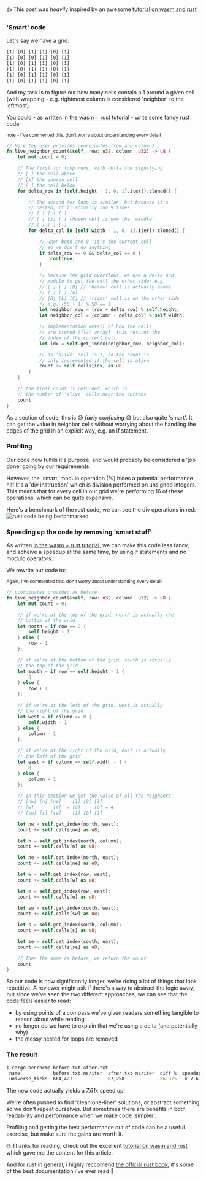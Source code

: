 👍 This post was _heavily_ inspired by an awesome [tutorial on wasm and rust](https://rustwasm.github.io/docs/book/introduction.html)

### 'Smart' code

Let's say we have a grid:

```txt
[1] [0] [1] [1] [0] [1]
[1] [0] [0] [1] [0] [1]
[1] [0] [1] [1] [0] [1]
[1] [0] [1] [1] [0] [1]
[1] [0] [1] [1] [0] [1]
[1] [0] [1] [1] [0] [1]
```

And my task is to figure out how many cells contain a 1 around a given cell (with wrapping - e.g. rightmost column is considered 'neighbor' to the leftmost).

You could - as written [in the wasm + rust tutorial](https://rustwasm.github.io/docs/book/game-of-life/implementing.html#rust-implementation) - write some fancy rust code:

<small>note - I've commented this, don't worry about understanding every detail</small>

```rust
// Here the user provides coordinates (row and column)
fn live_neighbor_count(&self, row: u32, column: u32) -> u8 {
    let mut count = 0;

    // The first for loop runs, with delta_row signifying:
    // [ ] the cell above
    // [x] the chosen cell
    // [ ] the cell below
    for delta_row in [self.height - 1, 0, 1].iter().cloned() {

        // The second for loop is similar, but because it's
        // nested, it'll actually run 9 times
        // [ ] [ ] [ ]
        // [ ] [x] [ ] chosen cell is now the 'middle'
        // [ ] [ ] [ ]
        for delta_col in [self.width - 1, 0, 1].iter().cloned() {

            // when both are 0, it's the current cell
            // so we don't do anything
            if delta_row == 0 && delta_col == 0 {
                continue;
            }

            // because the grid overflows, we use a delta and
            // modulo to get the cell the other side; e.g.
            // [ ] [ ] [B] // 'below' cell is actually above
            // [ ] [ ] [A]
            // [R] [L] [C] // 'right' cell is on the other side
            // e.g. (50 + 1) % 50 == 1
            let neighbor_row = (row + delta_row) % self.height;
            let neighbor_col = (column + delta_col) % self.width;

            // implementation detail of how the cells
            // are stored (flat array), this returns the
            // index of the current cell
            let idx = self.get_index(neighbor_row, neighbor_col);

            // an 'alive' cell is 1, so the count is
            // only incremented if the cell is alive
            count += self.cells[idx] as u8;
        }
    }

    // the final count is returned, which is
    // the number of 'alive' cells near the current
    count
}
```

As a section of code, this is 😅 _fairly confusing_ 😅 but also quite 'smart'. It can get the value in neighbor cells without worrying about the handling the edges of the grid in an explicit way, e.g. an if statement.

### Profiling

Our code now fulfils it's purpose, and would probably be considered a 'job done' going by our requirements.

However, the 'smart' modulo operation (%) hides a potential performance hit! It's a 'div instruction' which is division performed on unsigned integers. This means that for every cell in our grid we're performing 16 of these operations, which can be quite expensive.

Here's a benchmark of the rust code, we can see the div operations in red:
![rust code being benchmarked](https://rustwasm.github.io/docs/book/images/game-of-life/bench-perf-annotate.png)

### Speeding up the code by removing 'smart stuff'

As written [in the wasm + rust tutorial](https://rustwasm.github.io/docs/book/game-of-life/time-profiling.html#making-time-run-faster), we can make this code less fancy, and acheive a speedup at the same time, by using if statements and no modulo operators.

We rewrite our code to:

<small>Again, I've commented this, don't worry about understanding every detail!</small>

```rust
// coordinates provided as before
fn live_neighbor_count(&self, row: u32, column: u32) -> u8 {
    let mut count = 0;

    // if we're at the top of the grid, north is actually the
    // bottom of the grid 
    let north = if row == 0 {
        self.height - 1
    } else {
        row - 1
    };

    // if we're at the bottom of the grid, south is actually
    // the top of the grid
    let south = if row == self.height - 1 {
        0
    } else {
        row + 1
    };

    // if we're at the left of the grid, west is actually
    // the right of the grid
    let west = if column == 0 {
        self.width - 1
    } else {
        column - 1
    };

    // if we're at the right of the grid, east is actually
    // the left of the grid
    let east = if column == self.width - 1 {
        0
    } else {
        column + 1
    };

    // In this section we get the value of all the neighbors
    // [nw] [n] [ne]    [1] [0] [1]
    // [w]       [e]  = [0]     [0] = 4
    // [sw] [s] [se]    [1] [0] [1]

    let nw = self.get_index(north, west);
    count += self.cells[nw] as u8;

    let n = self.get_index(north, column);
    count += self.cells[n] as u8;

    let ne = self.get_index(north, east);
    count += self.cells[ne] as u8;

    let w = self.get_index(row, west);
    count += self.cells[w] as u8;

    let e = self.get_index(row, east);
    count += self.cells[e] as u8;

    let sw = self.get_index(south, west);
    count += self.cells[sw] as u8;

    let s = self.get_index(south, column);
    count += self.cells[s] as u8;

    let se = self.get_index(south, east);
    count += self.cells[se] as u8;

    // Then the same as before, we return the count
    count
}
```

So our code is now significantly longer, we're doing a lot of things that look repetitive. A reviewer might ask if there's a way to abstract the logic away; but since we've seen the two different approaches, we can see that the code feels easier to read:
* by using points of a compass we've given readers something tangible to reason about while reading
* no longer do we have to explain that we're using a delta (and potentially why)
* the messy nested for loops are removed

### The result

```bash
$ cargo benchcmp before.txt after.txt
 name            before.txt ns/iter  after.txt ns/iter  diff %  speedup
 universe_ticks  664,421             87,258            -86.87%   x 7.61
```

The new code actually yields a _7.61x_ speed up!

We're often pushed to find 'clean one-liner' solutions, or abstract something so we don't repeat ourselves. But sometimes there are benefits in both readability and performance when we make code 'simpler'.

Profiling and getting the best performance out of code can be a useful exercise, but make sure the gains are worth it.

🤓 Thanks for reading, check out the excellent [tutorial on wasm and rust](https://rustwasm.github.io/docs/book/introduction.html) which gave me the content for this article.

And for rust in general, i highly reccomend [the official rust book](https://doc.rust-lang.org/book/), it's some of the best documentation i've ever read 🥳
